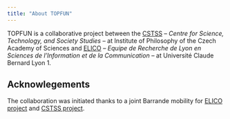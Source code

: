```yaml
---
title: "About TOPFUN"
---
```


TOPFUN is a collaborative project between the [CSTSS](https://stss.flu.cas.cz) -- _Centre for Science, Technology, and Society Studies_ -- at Institute of Philosophy of the Czech Academy of Sciences and [ELICO](https://www.univ-lyon1.fr/recherche/entites-de-recherche-et-plateformes-technologiques/equipe-de-recherche-de-lyon-en-sciences-de-linformation-et-de-la-communication-elico) -- _Equipe de Recherche de Lyon en Sciences de l'Information et de la Communication_ -- at Université Claude Bernard Lyon 1.

## Acknowlegements

The collaboration was initiated thanks to a joint Barrande mobility for [ELICO project](https://elico-recherche.msh-lse.fr/programme/impact-research-funding-research-topics-topfun) and [CSTSS project](https://starfos.tacr.cz/en/project/8J20FR026).